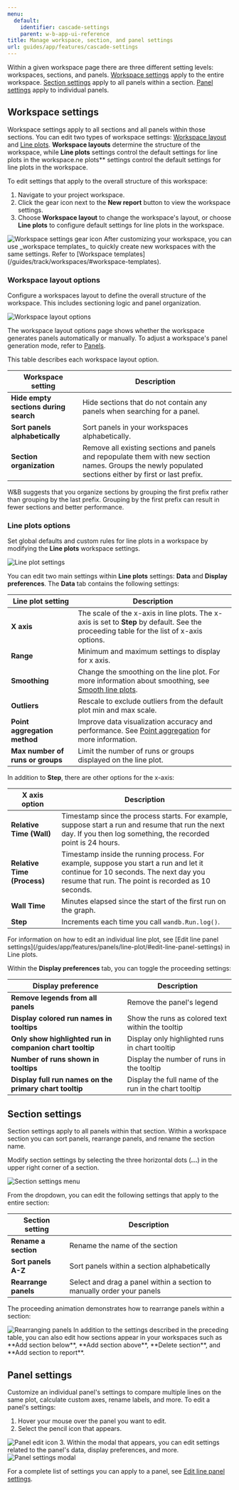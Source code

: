 ```yaml
---
menu:
  default:
    identifier: cascade-settings
    parent: w-b-app-ui-reference
title: Manage workspace, section, and panel settings
url: guides/app/features/cascade-settings
---
```


Within a given workspace page there are three different setting levels: workspaces, sections, and panels. [Workspace settings](#workspace-settings) apply to the entire workspace. [Section settings](#section-settings) apply to all panels within a section. [Panel settings](#panel-settings) apply to individual panels. 

## Workspace settings

Workspace settings apply to all sections and all panels within those sections. You can edit two types of workspace settings: [Workspace layout](#workspace-layout-options) and [Line plots](#line-plots-options). **Workspace layouts** determine the structure of the workspace, while **Line plots** settings control the default settings for line plots in the workspace.ne plots** settings control the default settings for line plots in the workspace.

To edit settings that apply to the overall structure of this workspace:

1. Navigate to your project workspace.
2. Click the gear icon next to the **New report** button to view the workspace settings.
3. Choose **Workspace layout** to change the workspace's layout, or choose **Line plots** to configure default settings for line plots in the workspace.
<Frame>
    <img src="/images/app_ui/workspace_settings.png" alt="Workspace settings gear icon"  />
</Frame>

<Note>
After customizing your workspace, you can use _workspace templates_ to quickly create new workspaces with the same settings. Refer to [Workspace templates](/guides/track/workspaces/#workspace-templates).
</Note>

### Workspace layout options

Configure a workspaces layout to define the overall structure of the workspace. This includes sectioning logic and panel organization. 

<Frame>
    <img src="/images/app_ui/workspace_layout_settings.png" alt="Workspace layout options"  />
</Frame>

The workspace layout options page shows whether the workspace generates panels automatically or manually. To adjust a workspace's panel generation mode, refer to [Panels](/guides/app/features/panels/).

This table describes each workspace layout option.

| Workspace setting | Description |
| ----- | ----- |
| **Hide empty sections during search** |  Hide sections that do not contain any panels when searching for a panel.|
| **Sort panels alphabetically** | Sort panels in your workspaces alphabetically. |
| **Section organization** | Remove all existing sections and panels and repopulate them with new section names. Groups the newly populated sections either by first or last prefix. |

<Note>
W&B suggests that you organize sections by grouping the first prefix rather than grouping by the last prefix. Grouping by the first prefix can result in fewer sections and better performance.
</Note>

### Line plots options
Set global defaults and custom rules for line plots in a workspace by modifying the **Line plots** workspace settings.

<Frame>
    <img src="/images/app_ui/workspace_settings_line_plots.png" alt="Line plot settings"  />
</Frame>

You can edit two main settings within **Line plots** settings: **Data** and **Display preferences**. The **Data** tab contains the following settings:


| Line plot setting | Description |
| ----- | ----- |
| **X axis** |  The scale of the x-axis in line plots. The x-axis is set to **Step** by default. See the proceeding table for the list of x-axis options. |
| **Range** |  Minimum and maximum settings to display for x axis. |
| **Smoothing** | Change the smoothing on the line plot. For more information about smoothing, see [Smooth line plots](/guides/app/features/panels/line-plot/smoothing/). |
| **Outliers** | Rescale to exclude outliers from the default plot min and max scale. |
| **Point aggregation method** | Improve data visualization accuracy and performance. See [Point aggregation](/guides/app/features/panels/line-plot/sampling/) for more information. |
| **Max number of runs or groups** | Limit the number of runs or groups displayed on the line plot. |

In addition to **Step**, there are other options for the x-axis:

| X axis option | Description |
| ------------- | ----------- |
| **Relative Time (Wall)**| Timestamp since the process starts. For example, suppose start a run and resume that run the next day. If you then log something, the recorded point is 24 hours.|
| **Relative Time (Process)** | Timestamp inside the running process. For example, suppose you start a run and let it continue for 10 seconds. The next day you resume that run. The point is recorded as 10 seconds. |
| **Wall Time** | Minutes elapsed since the start of the first run on the graph. |
| **Step** | Increments each time you call `wandb.Run.log()`.|



<Note>
For information on how to edit an individual line plot, see [Edit line panel settings](/guides/app/features/panels/line-plot/#edit-line-panel-settings) in Line plots.
</Note>


Within the **Display preferences** tab, you can toggle the proceeding settings:

| Display preference | Description |
| ----- | ----- |
| **Remove legends from all panels** | Remove the panel's legend |
| **Display colored run names in tooltips** | Show the runs as colored text within the tooltip |
| **Only show highlighted run in companion chart tooltip** | Display only highlighted runs in chart tooltip |
| **Number of runs shown in tooltips** | Display the number of runs in the tooltip |
| **Display full run names on the primary chart tooltip**| Display the full name of the run in the chart tooltip |




## Section settings

Section settings apply to all panels within that section. Within a workspace section you can sort panels, rearrange panels, and rename the section name.

Modify section settings by selecting the three horizontal dots (**...**) in the upper right corner of a section.

<Frame>
    <img src="/images/app_ui/section_settings.png" alt="Section settings menu"  />
</Frame>

From the dropdown, you can edit the following settings that apply to the entire section:

| Section setting | Description |
| ----- | ----- |
| **Rename a section** | Rename the name of the section |
| **Sort panels A-Z** | Sort panels within a section alphabetically |
| **Rearrange panels** | Select and drag a panel within a section to manually order your panels |

The proceeding animation demonstrates how to rearrange panels within a section:

<Frame>
    <img src="/images/app_ui/rearrange_panels.gif" alt="Rearranging panels"  />
</Frame>

<Note>
In addition to the settings described in the preceding table, you can also edit how sections appear in your workspaces such as **Add section below**, **Add section above**, **Delete section**, and **Add section to report**.
</Note>

## Panel settings

Customize an individual panel's settings to compare multiple lines on the same plot, calculate custom axes, rename labels, and more. To edit a panel's settings:

1. Hover your mouse over the panel you want to edit. 
2. Select the pencil icon that appears.
<Frame>
    <img src="/images/app_ui/panel_settings.png" alt="Panel edit icon"  />
</Frame>
3. Within the modal that appears, you can edit settings related to the panel's data, display preferences, and more.
<Frame>
    <img src="/images/app_ui/panel_settings_modal.png" alt="Panel settings modal"  />
</Frame>

For a complete list of settings you can apply to a panel, see [Edit line panel settings](/guides/app/features/panels/line-plot/#edit-line-panel-settings).